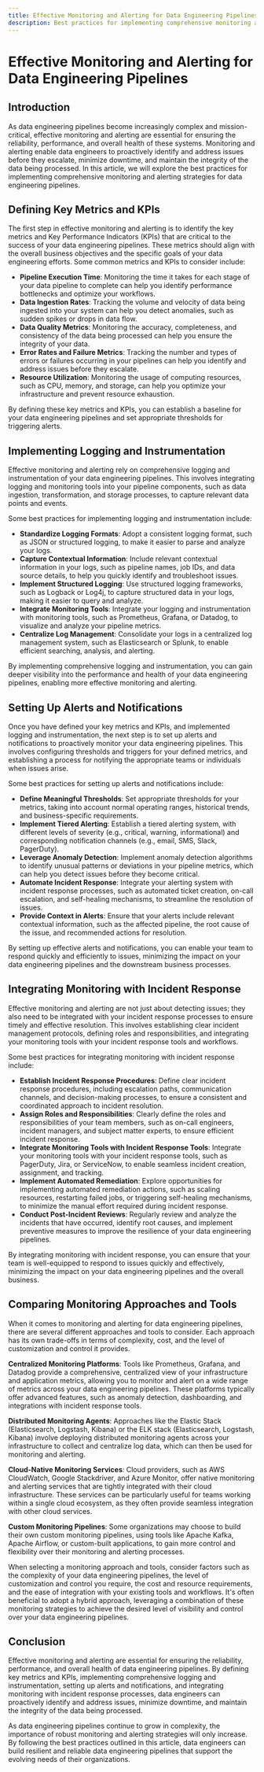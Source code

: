 ```yaml
---
title: Effective Monitoring and Alerting for Data Engineering Pipelines
description: Best practices for implementing comprehensive monitoring and alerting for data pipelines
---
```


# Effective Monitoring and Alerting for Data Engineering Pipelines

## Introduction

As data engineering pipelines become increasingly complex and mission-critical, effective monitoring and alerting are essential for ensuring the reliability, performance, and overall health of these systems. Monitoring and alerting enable data engineers to proactively identify and address issues before they escalate, minimize downtime, and maintain the integrity of the data being processed. In this article, we will explore the best practices for implementing comprehensive monitoring and alerting strategies for data engineering pipelines.

## Defining Key Metrics and KPIs

The first step in effective monitoring and alerting is to identify the key metrics and Key Performance Indicators (KPIs) that are critical to the success of your data engineering pipelines. These metrics should align with the overall business objectives and the specific goals of your data engineering efforts. Some common metrics and KPIs to consider include:

- **Pipeline Execution Time**: Monitoring the time it takes for each stage of your data pipeline to complete can help you identify performance bottlenecks and optimize your workflows.
- **Data Ingestion Rates**: Tracking the volume and velocity of data being ingested into your system can help you detect anomalies, such as sudden spikes or drops in data flow.
- **Data Quality Metrics**: Monitoring the accuracy, completeness, and consistency of the data being processed can help you ensure the integrity of your data.
- **Error Rates and Failure Metrics**: Tracking the number and types of errors or failures occurring in your pipelines can help you identify and address issues before they escalate.
- **Resource Utilization**: Monitoring the usage of computing resources, such as CPU, memory, and storage, can help you optimize your infrastructure and prevent resource exhaustion.

By defining these key metrics and KPIs, you can establish a baseline for your data engineering pipelines and set appropriate thresholds for triggering alerts.

## Implementing Logging and Instrumentation

Effective monitoring and alerting rely on comprehensive logging and instrumentation of your data engineering pipelines. This involves integrating logging and monitoring tools into your pipeline components, such as data ingestion, transformation, and storage processes, to capture relevant data points and events.

Some best practices for implementing logging and instrumentation include:

- **Standardize Logging Formats**: Adopt a consistent logging format, such as JSON or structured logging, to make it easier to parse and analyze your logs.
- **Capture Contextual Information**: Include relevant contextual information in your logs, such as pipeline names, job IDs, and data source details, to help you quickly identify and troubleshoot issues.
- **Implement Structured Logging**: Use structured logging frameworks, such as Logback or Log4j, to capture structured data in your logs, making it easier to query and analyze.
- **Integrate Monitoring Tools**: Integrate your logging and instrumentation with monitoring tools, such as Prometheus, Grafana, or Datadog, to visualize and analyze your pipeline metrics.
- **Centralize Log Management**: Consolidate your logs in a centralized log management system, such as Elasticsearch or Splunk, to enable efficient searching, analysis, and alerting.

By implementing comprehensive logging and instrumentation, you can gain deeper visibility into the performance and health of your data engineering pipelines, enabling more effective monitoring and alerting.

## Setting Up Alerts and Notifications

Once you have defined your key metrics and KPIs, and implemented logging and instrumentation, the next step is to set up alerts and notifications to proactively monitor your data engineering pipelines. This involves configuring thresholds and triggers for your defined metrics, and establishing a process for notifying the appropriate teams or individuals when issues arise.

Some best practices for setting up alerts and notifications include:

- **Define Meaningful Thresholds**: Set appropriate thresholds for your metrics, taking into account normal operating ranges, historical trends, and business-specific requirements.
- **Implement Tiered Alerting**: Establish a tiered alerting system, with different levels of severity (e.g., critical, warning, informational) and corresponding notification channels (e.g., email, SMS, Slack, PagerDuty).
- **Leverage Anomaly Detection**: Implement anomaly detection algorithms to identify unusual patterns or deviations in your pipeline metrics, which can help you detect issues before they become critical.
- **Automate Incident Response**: Integrate your alerting system with incident response processes, such as automated ticket creation, on-call escalation, and self-healing mechanisms, to streamline the resolution of issues.
- **Provide Context in Alerts**: Ensure that your alerts include relevant contextual information, such as the affected pipeline, the root cause of the issue, and recommended actions for resolution.

By setting up effective alerts and notifications, you can enable your team to respond quickly and efficiently to issues, minimizing the impact on your data engineering pipelines and the downstream business processes.

## Integrating Monitoring with Incident Response

Effective monitoring and alerting are not just about detecting issues; they also need to be integrated with your incident response processes to ensure timely and effective resolution. This involves establishing clear incident management protocols, defining roles and responsibilities, and integrating your monitoring tools with your incident response tools and workflows.

Some best practices for integrating monitoring with incident response include:

- **Establish Incident Response Procedures**: Define clear incident response procedures, including escalation paths, communication channels, and decision-making processes, to ensure a consistent and coordinated approach to incident resolution.
- **Assign Roles and Responsibilities**: Clearly define the roles and responsibilities of your team members, such as on-call engineers, incident managers, and subject matter experts, to ensure efficient incident response.
- **Integrate Monitoring Tools with Incident Response Tools**: Integrate your monitoring tools with your incident response tools, such as PagerDuty, Jira, or ServiceNow, to enable seamless incident creation, assignment, and tracking.
- **Implement Automated Remediation**: Explore opportunities for implementing automated remediation actions, such as scaling resources, restarting failed jobs, or triggering self-healing mechanisms, to minimize the manual effort required during incident response.
- **Conduct Post-Incident Reviews**: Regularly review and analyze the incidents that have occurred, identify root causes, and implement preventive measures to improve the resilience of your data engineering pipelines.

By integrating monitoring with incident response, you can ensure that your team is well-equipped to respond to issues quickly and effectively, minimizing the impact on your data engineering pipelines and the overall business.

## Comparing Monitoring Approaches and Tools

When it comes to monitoring and alerting for data engineering pipelines, there are several different approaches and tools to consider. Each approach has its own trade-offs in terms of complexity, cost, and the level of customization and control it provides.

**Centralized Monitoring Platforms**: Tools like Prometheus, Grafana, and Datadog provide a comprehensive, centralized view of your infrastructure and application metrics, allowing you to monitor and alert on a wide range of metrics across your data engineering pipelines. These platforms typically offer advanced features, such as anomaly detection, dashboarding, and integrations with incident response tools.

**Distributed Monitoring Agents**: Approaches like the Elastic Stack (Elasticsearch, Logstash, Kibana) or the ELK stack (Elasticsearch, Logstash, Kibana) involve deploying distributed monitoring agents across your infrastructure to collect and centralize log data, which can then be used for monitoring and alerting.

**Cloud-Native Monitoring Services**: Cloud providers, such as AWS CloudWatch, Google Stackdriver, and Azure Monitor, offer native monitoring and alerting services that are tightly integrated with their cloud infrastructure. These services can be particularly useful for teams working within a single cloud ecosystem, as they often provide seamless integration with other cloud services.

**Custom Monitoring Pipelines**: Some organizations may choose to build their own custom monitoring pipelines, using tools like Apache Kafka, Apache Airflow, or custom-built applications, to gain more control and flexibility over their monitoring and alerting processes.

When selecting a monitoring approach and tools, consider factors such as the complexity of your data engineering pipelines, the level of customization and control you require, the cost and resource requirements, and the ease of integration with your existing tools and workflows. It's often beneficial to adopt a hybrid approach, leveraging a combination of these monitoring strategies to achieve the desired level of visibility and control over your data engineering pipelines.

## Conclusion

Effective monitoring and alerting are essential for ensuring the reliability, performance, and overall health of data engineering pipelines. By defining key metrics and KPIs, implementing comprehensive logging and instrumentation, setting up alerts and notifications, and integrating monitoring with incident response processes, data engineers can proactively identify and address issues, minimize downtime, and maintain the integrity of the data being processed.

As data engineering pipelines continue to grow in complexity, the importance of robust monitoring and alerting strategies will only increase. By following the best practices outlined in this article, data engineers can build resilient and reliable data engineering pipelines that support the evolving needs of their organizations.